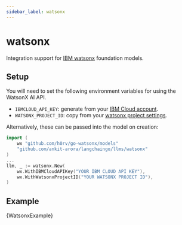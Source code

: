 ```yaml
---
sidebar_label: watsonx
---
```



# watsonx

Integration support for [IBM watsonx](https://www.ibm.com/watsonx) foundation models.

## Setup

You will need to set the following environment variables for using the WatsonX AI API.

- `IBMCLOUD_API_KEY`: generate from your [IBM Cloud account](https://cloud.ibm.com/iam/apikeys).
- `WATSONX_PROJECT_ID`: copy from your [watsonx project settings](https://dataplatform.cloud.ibm.com/projects/?context=wx).

Alternatively, these can be passed into the model on creation:

```go
import (
    wx "github.com/h0rv/go-watsonx/models"
    "github.com/ankit-arora/langchaingo/llms/watsonx"
)
...
llm, _ := watsonx.New(
    wx.WithIBMCloudAPIKey("YOUR IBM CLOUD API KEY"),
    wx.WithWatsonxProjectID("YOUR WATSONX PROJECT ID"),
)
```

## Example

<CodeBlock language="go">{WatsonxExample}</CodeBlock>
